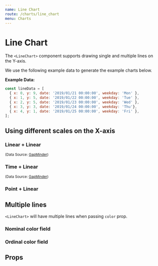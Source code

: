 ```yaml
---
name: Line Chart
route: /charts/line_chart
menu: Charts
---
```



# Line Chart

The `<LineChart>` component supports drawing single and multiple lines on the Y-axis.

We use the following example data to generate the example charts below.

**Example Data:**

```js
const lineData = [
  { x: 0, y: 9, date: '2019/01/21 00:00:00', weekday: 'Mon' },
  { x: 1, y: 5, date: '2019/01/22 00:00:00', weekday: 'Tue' },
  { x: 2, y: 5, date: '2019/01/23 00:00:00', weekday: 'Wed' },
  { x: 3, y: 3, date: '2019/01/24 00:00:00', weekday: 'Thu'},
  { x: 4, y: 1, date: '2019/01/25 00:00:00', weekday: 'Fri' },
];
```

## Using different scales on the X-axis

### Linear + Linear

<Playground>
  <div style={{ width: '100%', height: '360px' }}>
    <LineChart
      data={taiwanData}
      x={{ field: 'year', type: 'quantitative' }}
      y={{ field: 'gdpPercap', type: 'quantitative' }}
    />
  </div>
</Playground>

<small>(Data Source: <a href="https://www.gapminder.org/" target="_blank">GapMinder</a>)</small>

### Time + Linear

<Playground>
  <div style={{ width: '100%', height: '360px' }}>
    <LineChart
      data={lineData}
      x={{ field: 'date', type: 'quantitative', scale: 'time' }}
      y={{ field: 'x', type: 'quantitative', scale: 'linear' }}
    />
  </div>
</Playground>

<small>(Data Source: <a href="https://www.gapminder.org/" target="_blank">GapMinder</a>)</small>

### Point + Linear

<Playground>
  <div style={{ width: '100%', height: '360px' }}>
    <LineChart
      data={lineData}
      x={{ field: 'weekday', type: 'quantitative', scale: 'point' }}
      y={{ field: 'y', type: 'quantitative', scale: 'linear' }}
    />
  </div>
</Playground>

## Multiple lines

`<LineChart>` will have multiple lines when passing `color` prop.

### Nominal color field

<Playground>
  <div style={{ width: '100%', height: '360px' }}>
    <LineChart
      data={multiLinesData}
      x={{ type: 'quantitative', field: 'x' }}
      y={{ type: 'quantitative', field: 'y' }}
      color={{
        field: "type",
        type: "nominal",
      }}
    />
  </div>
</Playground>

### Ordinal color field

<Playground>
  <div style={{ width: '100%', height: '360px' }}>
    <LineChart
      data={[
        { x: 1, y: 5, size: 3 },
        { x: 3, y: 6, size: 3 },
        { x: 2, y: 3, size: 3 },
        { x: 9, y: 7, size: 3 },
        { x: 7, y: 1, size: 3 },
        { x: 4, y: 2, size: 5 },
        { x: 1, y: 10, size: 5 },
        { x: 6, y: 4, size: 5 },
        { x: 8, y: 9, size: 5 },
        { x: 9, y: 0, size: 5 },
        { x: 5, y: 3, size: 8 },
        { x: 3, y: 8, size: 8 },
        { x: 4, y: 4, size: 8 },
        { x: 10, y:7, size: 8 },
      ]}
      x={{ type: 'quantitative', field: 'x' }}
      y={{ type: 'quantitative', field: 'y' }}
      color={{
        field: "size",
        type: "ordinal",
      }}
    />
  </div>
</Playground>

## Props

<Props of={LineChart} />
